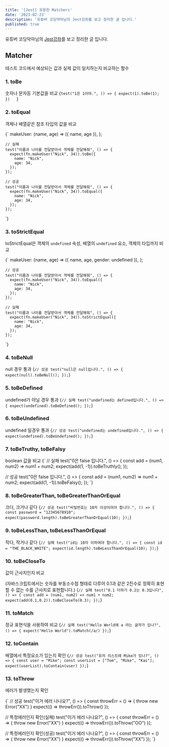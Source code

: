 ```yaml
---
title: '[Jest] 유용한 Matchers'
date: '2023-02-23'
description: '유튜버 코딩악마님의 Jest강좌를 보고 정리한 글 입니다.'
published: true
---
```


유튜버 코딩악마님의 [Jest강좌](https://www.youtube.com/watch?v=_36vt4fBjOQ&list=PLZKTXPmaJk8L1xCg_1cRjL5huINlP2JKt&index=2)를 보고 정리한 글 입니다.
<br/>
## Matcher
테스트 코드에서 예상되는 값과 실제 값이 일치하는지 비교하는 함수
<br/>

### 1. toBe
숫자나 문자등 기본값을 비교
<CodeBlock>
{`
  test("1은 1이야.", () => {
    expect(1).toBe(1);
  })   
`}
</CodeBlock>
<br/>

### 2. toEqual
객체나 배열같은 참조 타입의 값을 비교

<CodeBlock>
  {`
      makeUser: (name, age) => ({ name, age }),
    };

    // 실패
    test("이름과 나이를 전달받아서 객체를 전달해줘", () => {
      expect(fn.makeUser("Nick", 34)).toBe({
        name: "Nick",
        age: 34,
      });
    });

    // 성공
    test("이름과 나이를 전달받아서 객체를 전달해줘", () => {
      expect(fn.makeUser("Nick", 34)).toEqual({
        name: "Nick",
        age: 34,
      });
    });
`}
</CodeBlock>
<br/>

### 3. toStrictEqual
toStrictEqual은 객체의 `undefined` 속성, 배열의 `undefined` 요소, 객체의 타입까지 비교

<CodeBlock>
  {`
      makeUser: (name, age) => ({ name, age, gender: undefined }),
    };

    // 성공
    test("이름과 나이를 전달받아서 객체를 전달해줘", () => {
      expect(fn.makeUser("Nick", 34)).toEqual({
        name: "Nick",
        age: 34,
      });
    });

    // 실패
    test("이름과 나이를 전달받아서 객체를 전달해줘", () => {
      expect(fn.makeUser("Nick", 34)).toStrictEqual({
        name: "Nick",
        age: 34,
      });
    });
`}
</CodeBlock>
<br/>

### 4. toBeNull
null 경우 통과
<CodeBlock>
{`
  // 성공
  test("null은 null입니다.", () => {
    expect(null).toBeNull();
  });
`}
</CodeBlock>
<br/>

### 5. toBeDefined
undefined가 아닐 경우 통과
<CodeBlock>
{`
  // 실패
  test("undefined는 defined입니다.", () => {
    expect(undefined).toBeDefined();
  });
`}
</CodeBlock>
<br/>

### 6. toBeUndefined
undefined 일경우 통과
<CodeBlock>
{`
  // 성공
  test("undefined는 undefined입니다.", () => {
    expect(undefined).toBeUndefined();
  });
`}
</CodeBlock>
<br/>

### 7. toBeTruthy, toBeFalsy
boolean 값을 비교
<CodeBlock>
{`
  // 실패
  test("0은 false 입니다.", () => {
    const add = (num1, num2) => num1 + num2;
    expect(add(1, -1)).toBeTruthly();
  });

  // 성공
  test("0은 false 입니다.", () => {
    const add = (num1, num2) => num1 + num2;
    expect(add(1, -1)).toBeFalsy();
  });
`}
</CodeBlock>
<br/>

### 8. toBeGreaterThan, toBeGreaterThanOrEqual
크다, 크거나 같다
<CodeBlock>
{`
  // 성공
  test("비밀번호는 10자 이상이어야 합니다.", () => {
    const password = "12345678910";
    expect(password.length).toBeGreaterThanOrEqual(10);
  });
`}
</CodeBlock>
<br/>

### 9. toBeLessThan, toBeLessThanOrEqual
작다, 작거나 같다
<CodeBlock>
{`
  // 실패
  test("id는 10자 이하여야 합니다.", () => {
    const id = "THE_BLACK_WHITE";
    expect(id.length).toBeLessThanOrEqual(10);
  });
`}
</CodeBlock>
<br/>

### 10. toBeCloseTo
값이 근사치인지 비교

(자바스크립트에서는 숫자를 부동소수점 형태로 다루어 0.1과 같은 2진수로 정확히 표현할 수 없는 수를 근사치로 표현합니다.)
<CodeBlock>
{`
  // 실패
  test("0.1 더하기 0.2는 0.3입니다", () => {
    const add = (num1, num2) => num1 + num2;
    expect(add(0.1,0.2)).toBeCloseTo(0.3);
  });
`}
</CodeBlock>
<br/>

### 11. toMatch
정규 표현식을 사용하여 비교
<CodeBlock>
{`
  // 실패
  test("Hello World에 a 라는 글자가 있나?", () => {
    expect("Hello World").toMatch(/a/)
  });
`}
</CodeBlock>
<br/>

### 12. toContain
배열에서 특정요소가 있는지 확인
<CodeBlock>
{`
  // 성공
  test("유저 리스트에 Mike가 있나?", () => {
    const user = "Mike";
    const userList = ["Tom", "Mike", "Kai"];
    expect(userList).toContain(user)
  });
`}
</CodeBlock>
<br/>

### 13. toThrow
에러가 발생했는지 확인

<CodeBlock>
{`
  // 성공
  test("이거 에러 나나요?", () => {
    const throwErr = () => {
      throw new Error("XX")
    }
    expect(() => throwErr()).toThrow()
  });

  // 특정에러인지 확인(실패)
  test("이거 에러 나나요?", () => {
    const throwErr = () => {
      throw new Error("XX")
    }
    expect(() => throwErr()).toThrow("OO")
  });

  // 특정에러인지 확인(성공)
  test("이거 에러 나나요?", () => {
    const throwErr = () => {
      throw new Error("XX")
    }
    expect(() => throwErr()).toThrow("XX")
  });
`}
</CodeBlock>
<br/>
